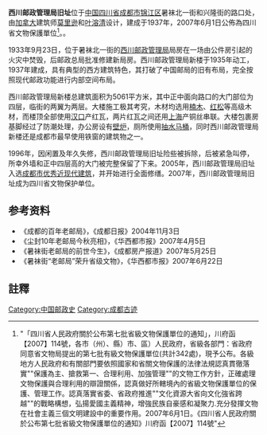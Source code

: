 {{msg:四川省文物保護單位
|名稱 = 西川郵政管理局舊址
|編號 = 333
|圖片 = [[File:Youdianju.jpg|220px]]
|級別 = S7
|分類 = 
|時代 = 1937年
|地点 = [[四川省|四川省]][[成都市|成都市]][[锦江区|锦江区]]
|坐標 =
|登錄 = 2007年6月1日
}}
'''西川邮政管理局旧址'''位于[[中国|中国]][[四川省|四川省]][[成都市|成都市]][[锦江区|锦江区]]暑袜北一街和兴隆街的路口处，由[[加拿大|加拿大]]建筑师[[莫里逊|莫里逊]]和[[叶溶清|叶溶清]]设计，建成于1937年，2007年6月1日公佈為四川省文物保護單位<ref>"「四川省人民政府關於公布第七批省級文物保護單位的通知」，川府函【2007】114號，各市（州）、縣）市、區）人民政府，省級各部門：省政府同意省文物局提出的第七批有級文物保護單位(共計342處)，現予公布。各級地方人民政府和有關部門要依照國家和省關文物保護的法律法規認真貫徹落實""保護為主、搶救第一、合理利用、加強管理""的文物工作方針，正確處理文物保護與合理利用的辯證關係，認真做好所轄境內的省級文物保護單位的保護、管理工作。認真落實省委、省政府推進""文化資源大省向文化強省跨越""的戰略構想，弘揚愛國主義精神，增強民族自豪感和凝聚力.充分發揮文物在社會主義三個文明建設中的重要作用。2007年6月1日。《四川省人民政府關於公布第七批省級文物保護單位的通知》川府函【2007】114號"</ref>。。

1933年9月23日，位于暑袜北一街的[[西川邮政管理局|西川邮政管理局]]局房在一场由公件房引起的火灾中焚毁，后邮政总局批准修建新局房。西川邮政管理局新楼于1935年动工，1937年建成，具有典型的西方建筑特色，其打破了中国邮局的旧有布局，完全按照现代邮政功能进行内部空间布局。

西川邮政管理局新楼总建筑面积为5061平方米，其中正中面向路口的大门部位为四层，临街的两翼为两层。大楼施工极其考究，木材均选用[[楠木|楠木]]、[[红松|红松]]等高级木材，而楼顶全部使用[[汉口|汉口]]产红瓦，两片红瓦之间还用[[上海|上海]]产铜丝串联。大楼包裹房基脚经过了防潮处理，办公房设有[[壁炉|壁炉]]，厕所使用[[抽水马桶|抽水马桶]]，同时西川邮政管理局新楼还是成都市最早使用铁窗的建筑物之一。

1996年，因闲置及年久失修，西川邮政管理局旧址险些被拆除，后被紧急叫停，所幸外墙和正中四层高的大门被完整保留了下来。2005年，西川邮政管理局旧址入选[[成都市优秀近现代建筑|成都市优秀近现代建筑]]，并开始进行全面修缮。2007年，西川邮政管理局旧址成为四川省文物保护单位。

==参考资料==
*《成都的百年老邮局》，《成都日报》2004年11月3日
*《尘封10年老邮局今秋亮相》，《华西都市报》2007年4月5日
*《暑袜街老邮局的前世今生》，《成都房产报道》2007年5月25日
*《暑袜街“老邮局”荣升省级文物》，《华西都市报》2007年6月22日

==註釋==
{{reflist}}
{{成都市境内的四川省文物保护单位}}
[[Category:中国邮政史|Category:中国邮政史]]
[[Category:成都古迹|Category:成都古迹]]
